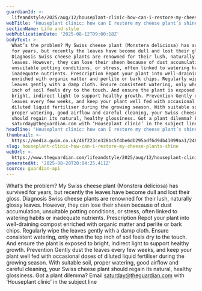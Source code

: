 ```yaml
---
guardianId: >-
  lifeandstyle/2025/aug/12/houseplant-clinic-how-can-i-restore-my-cheese-plants-shine
webTitle: 'Houseplant clinic: how can I restore my cheese plant’s shine?'
sectionName: Life and style
webPublicationDate: '2025-08-12T09:00:18Z'
bodyText: >-
  What’s the problem? My Swiss cheese plant (Monstera deliciosa) has survived
  for years, but recently the leaves have become dull and lost their gloss.
  Diagnosis Swiss cheese plants are renowned for their lush, naturally glossy
  leaves. However, they can lose their sheen because of dust accumulation,
  unsuitable potting conditions, or stress, often linked to watering habits or
  inadequate nutrients. Prescription Repot your plant into well-draining compost
  enriched with organic matter and perlite or bark chips. Regularly wipe the
  leaves gently with a damp cloth. Ensure consistent watering, only when the top
  inch of soil feels dry to the touch. And ensure the plant is exposed to
  bright, indirect light to support healthy growth. Prevention Gently dust the
  leaves every few weeks, and keep your plant well fed with occasional doses of
  diluted liquid fertiliser during the growing season. With suitable soil,
  proper watering, good airflow and careful cleaning, your Swiss cheese plant
  should regain its natural, healthy glossiness. Got a plant dilemma? Email
  saturday@theguardian.com with ‘Houseplant clinic’ in the subject line
headline: 'Houseplant clinic: how can I restore my cheese plant’s shine?'
thumbnail: >-
  https://media.guim.co.uk/46f223ce328bc5f4be6db295adf6d9db41099aa1/246_218_1327_1062/500.jpg
slug: houseplant-clinic-how-can-i-restore-my-cheese-plants-shine
webUrl: >-
  https://www.theguardian.com/lifeandstyle/2025/aug/12/houseplant-clinic-how-can-i-restore-my-cheese-plants-shine
generatedAt: '2025-08-28T20:04:25.411Z'
source: guardian-api
---
```

What’s the problem? My Swiss cheese plant (Monstera deliciosa) has survived for years, but recently the leaves have become dull and lost their gloss. Diagnosis Swiss cheese plants are renowned for their lush, naturally glossy leaves. However, they can lose their sheen because of dust accumulation, unsuitable potting conditions, or stress, often linked to watering habits or inadequate nutrients. Prescription Repot your plant into well-draining compost enriched with organic matter and perlite or bark chips. Regularly wipe the leaves gently with a damp cloth. Ensure consistent watering, only when the top inch of soil feels dry to the touch. And ensure the plant is exposed to bright, indirect light to support healthy growth. Prevention Gently dust the leaves every few weeks, and keep your plant well fed with occasional doses of diluted liquid fertiliser during the growing season. With suitable soil, proper watering, good airflow and careful cleaning, your Swiss cheese plant should regain its natural, healthy glossiness. Got a plant dilemma? Email saturday@theguardian.com with ‘Houseplant clinic’ in the subject line

